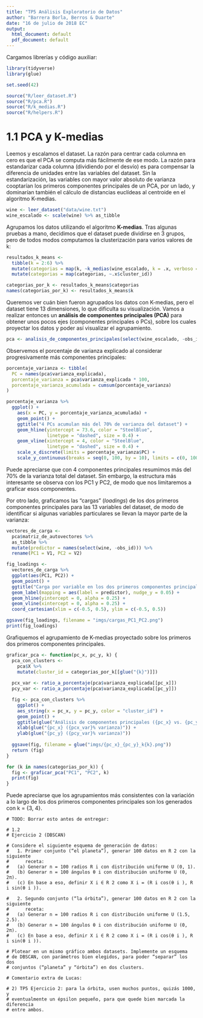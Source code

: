 ```yaml
---
title: "TP5 Análisis Exploratorio de Datos"
author: "Barrera Borla, Berros & Duarte"
date: "16 de julio de 2018 EC"
output:
  html_document: default
  pdf_document: default
---
```


Cargamos librerías y código auxiliar:

```r
library(tidyverse)
library(glue)

set.seed(42)

source("R/leer_dataset.R")
source("R/pca.R")
source("R/k_medias.R")
source("R/helpers.R")
```

# 1.1 PCA y K-medias

Leemos y escalamos el dataset. La razón para centrar cada columna en cero es
que el PCA se computa más fácilmente de ese modo. La razón para estandarizar
cada columna (dividiendo por el desvío) es para compensar la diferencia
de unidades entre las variables del dataset. Sin la estandarización, las
variables con mayor valor absoluto de varianza cooptarían los primeros
componentes principales de un PCA, por un lado, y dominarían también el cálculo
de distancias euclídeas al centroide en el algoritmo K-medias.

```r
wine <- leer_dataset("data/wine.txt")
wine_escalado <- scale(wine) %>% as_tibble
```

Agrupamos los datos utilizando el algoritmo **K-medias**. Tras algunas pruebas
a mano, decidimos que el dataset puede dividirse en 3 grupos, pero de todos
modos computamos la clusterización para varios valores de k:

```r
resultados_k_means <-
  tibble(k = 2:6) %>%
  mutate(categorias = map(k, ~k_medias(wine_escalado, k = .x, verboso = T))) %>%
  mutate(categorias = map(categorias, ~.x$cluster_id))

categorias_por_k <- resultados_k_means$categorias
names(categorias_por_k) <- resultados_k_means$k
```

Queremos ver cuán bien fueron agrupados los datos con K-medias, pero
el dataset tiene 13 dimensiones, lo que dificulta su visualización.
Vamos a realizar entonces un **análisis de componentes principales (PCA)** para
obtener unos pocos ejes (componentes principales o PCs), sobre los cuales
proyectar los datos y poder así visualizar el agrupamiento.

```r
pca <- analisis_de_componentes_principales(select(wine_escalado, -obs_id))
```

Observemos el porcentaje de varianza explicado al considerar progresivamente más
componentes principales:

```r
porcentaje_varianza <- tibble(
  PC = names(pca$varianza_explicada),
  porcentaje_varianza = pca$varianza_explicada * 100,
  porcentaje_varianza_acumulada = cumsum(porcentaje_varianza)
)

porcentaje_varianza %>%
  ggplot() +
    aes(x = PC, y = porcentaje_varianza_acumulada) +
    geom_point() +
    ggtitle("4 PCs acumulan más del 70% de varianza del dataset") +
    geom_hline(yintercept = 73.6, color = "SteelBlue",
               linetype = "dashed", size = 0.4) +
    geom_vline(xintercept = 4, color = "SteelBlue",
               linetype = "dashed", size = 0.4) +
    scale_x_discrete(limits = porcentaje_varianza$PC) +
    scale_y_continuous(breaks = seq(0, 100, by = 10), limits = c(0, 100))
```

Puede apreciarse que con 4 componentes principales resumimos más del 70% de la
varianza total del dataset. Sin embargo, la estructura más interesante se
observa con los PC1 y PC2, de modo que nos limitaremos a graficar esos
componentes.

Por otro lado, graficamos las "cargas" (_loadings_) de los dos primeros
componentes principales para las 13 variables del dataset, de modo de
identificar si algunas variables particulares se llevan la mayor parte de la
varianza:

```r
vectores_de_carga <-
  pca$matriz_de_autovectores %>%
  as_tibble %>%
  mutate(predictor = names(select(wine, -obs_id))) %>%
  rename(PC1 = V1, PC2 = V2)

fig_loadings <-
  vectores_de_carga %>%
  ggplot(aes(PC1, PC2)) +
  geom_point() +
  ggtitle("Carga por variable en los dos primeros componentes principales") +
  geom_label(mapping = aes(label = predictor), nudge_y = 0.05) +
  geom_hline(yintercept = 0, alpha = 0.25) +
  geom_vline(xintercept = 0, alpha = 0.25) +
  coord_cartesian(xlim = c(-0.5, 0.5), ylim = c(-0.5, 0.5))

ggsave(fig_loadings, filename = "imgs/cargas_PC1_PC2.png")
print(fig_loadings)
```

Grafiquemos el agrupamiento de K-medias proyectado sobre los primeros dos
primeros componentes principales.

```r
graficar_pca <- function(pc_x, pc_y, k) {
  pca_con_clusters <-
    pca$X %>% 
    mutate(cluster_id = categorias_por_k[[glue("{k}")]])
  
  pcx_var <- ratio_a_porcentaje(pca$varianza_explicada[[pc_x]])
  pcy_var <- ratio_a_porcentaje(pca$varianza_explicada[[pc_y]])

  fig <- pca_con_clusters %>%
    ggplot() +
    aes_string(x = pc_x, y = pc_y, color = "cluster_id") +
    geom_point() +
    ggtitle(glue("Análisis de componentes principales ({pc_x} vs. {pc_y}) y K-medias (k = {k})")) +
    xlab(glue("{pc_x} ({pcx_var}% varianza)")) +
    ylab(glue("{pc_y} ({pcy_var}% varianza)"))
  
  ggsave(fig, filename = glue("imgs/{pc_x}_{pc_y}_k{k}.png"))
  return (fig)
}

for (k in names(categorias_por_k)) {
  fig <- graficar_pca("PC1", "PC2", k)
  print(fig)
}
```

Puede apreciarse que los agrupamientos más consistentes con la variación a lo
largo de los dos primeros componentes principales son los generados con
k = {3, 4}.

```
# TODO: Borrar esto antes de entregar:

# 1.2
# Ejercicio 2 (DBSCAN)

# Considere el siguiente esquema de generación de datos:
#   1. Primer conjunto (“el planeta”), generar 100 datos en R 2 con la siguiente
#      receta:
#   (a) Generar n = 100 radios R i con distribución uniforme U (0, 1).
#   (b) Generar n = 100 ángulos θ i con distribución uniforme U (0, 2π).
#   (c) En base a eso, definir X i ∈ R 2 como X i = (R i cos(θ i ), R i sin(θ i )).

#   2. Segundo conjunto (“la órbita”), generar 100 datos en R 2 con la siguiente
#      receta:
#   (a) Generar n = 100 radios R i con distribución uniforme U (1.5, 2.5).
#   (b) Generar n = 100 ángulos θ i con distribución uniforme U (0, 2π).
#   (c) En base a eso, definir X i ∈ R 2 como X i = (R i cos(θ i ), R i sin(θ i )).

# Plotear en un mismo gráfico ambos datasets. Implemente un esquema
# de DBSCAN, con parámetros bien elegidos, para poder “separar” los dos
# conjuntos (“planeta” y “órbita”) en dos clusters.

# Comentario extra de Lucas:

# 2) TP5 Ejercicio 2: para la órbita, usen muchos puntos, quizás 1000, y
# eventualmente un épsilon pequeño, para que quede bien marcada la diferencia
# entre ambos.
```